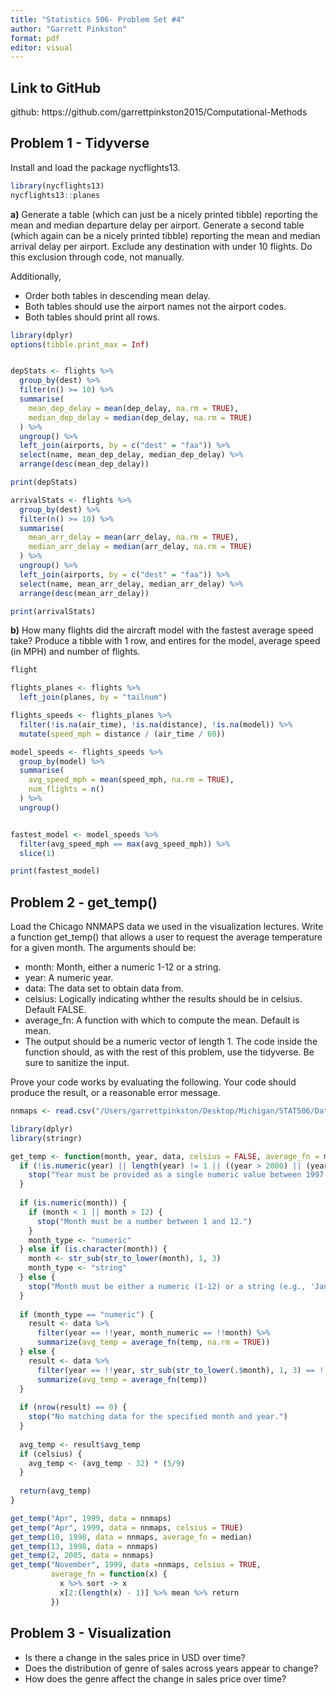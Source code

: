 ```yaml
---
title: "Statistics 506- Problem Set #4"
author: "Garrett Pinkston"
format: pdf
editor: visual
---
```


## **Link to GitHub**

github: https://github.com/garrettpinkston2015/Computational-Methods

## **Problem 1 - Tidyverse**

Install and load the package nycflights13.
```r
library(nycflights13)
nycflights13::planes
```

**a)** Generate a table (which can just be a nicely printed tibble) reporting the mean and median departure delay per airport. Generate a second table (which again can be a nicely printed tibble) reporting the mean and median arrival delay per airport. Exclude any destination with under 10 flights. Do this exclusion through code, not manually.

Additionally,

- Order both tables in descending mean delay.
- Both tables should use the airport names not the airport codes.
- Both tables should print all rows.

```r
library(dplyr)
options(tibble.print_max = Inf)


depStats <- flights %>%
  group_by(dest) %>%
  filter(n() >= 10) %>%  
  summarise(
    mean_dep_delay = mean(dep_delay, na.rm = TRUE),
    median_dep_delay = median(dep_delay, na.rm = TRUE)
  ) %>%
  ungroup() %>%
  left_join(airports, by = c("dest" = "faa")) %>% 
  select(name, mean_dep_delay, median_dep_delay) %>%
  arrange(desc(mean_dep_delay))

print(depStats)

```

```r
arrivalStats <- flights %>%
  group_by(dest) %>%
  filter(n() >= 10) %>%  
  summarise(
    mean_arr_delay = mean(arr_delay, na.rm = TRUE),
    median_arr_delay = median(arr_delay, na.rm = TRUE)
  ) %>%
  ungroup() %>%
  left_join(airports, by = c("dest" = "faa")) %>%  
  select(name, mean_arr_delay, median_arr_delay) %>%
  arrange(desc(mean_arr_delay)) 

print(arrivalStats)
```


**b)** How many flights did the aircraft model with the fastest average speed take? Produce a tibble with 1 row, and entires for the model, average speed (in MPH) and number of flights.

```r
flight

flights_planes <- flights %>%
  left_join(planes, by = "tailnum")

flights_speeds <- flights_planes %>%
  filter(!is.na(air_time), !is.na(distance), !is.na(model)) %>%
  mutate(speed_mph = distance / (air_time / 60))

model_speeds <- flights_speeds %>%
  group_by(model) %>%
  summarise(
    avg_speed_mph = mean(speed_mph, na.rm = TRUE),
    num_flights = n()
  ) %>%
  ungroup()


fastest_model <- model_speeds %>%
  filter(avg_speed_mph == max(avg_speed_mph)) %>%
  slice(1)

print(fastest_model)

```

## **Problem 2 - get_temp()**

Load the Chicago NNMAPS data we used in the visualization lectures. Write a function get_temp() that allows a user to request the average temperature for a given month. The arguments should be:

- month: Month, either a numeric 1-12 or a string.
- year: A numeric year.
- data: The data set to obtain data from.
- celsius: Logically indicating whther the results should be in celsius. Default FALSE.
- average_fn: A function with which to compute the mean. Default is mean.
- The output should be a numeric vector of length 1. The code inside the function should, as with the rest of this    problem, use the tidyverse. Be sure to sanitize the input.

Prove your code works by evaluating the following. Your code should produce the result, or a reasonable error message.


```r
nnmaps <- read.csv("/Users/garrettpinkston/Desktop/Michigan/STAT506/Data/chicago-nmmaps.csv")
```

```r
library(dplyr)
library(stringr)

get_temp <- function(month, year, data, celsius = FALSE, average_fn = mean) {
  if (!is.numeric(year) || length(year) != 1 || ((year > 2000) || (year < 1997))) {
    stop("Year must be provided as a single numeric value between 1997 and 2000.")
  }
  
  if (is.numeric(month)) {
    if (month < 1 || month > 12) {
      stop("Month must be a number between 1 and 12.")
    }
    month_type <- "numeric"
  } else if (is.character(month)) {
    month <- str_sub(str_to_lower(month), 1, 3)
    month_type <- "string"
  } else {
    stop("Month must be either a numeric (1-12) or a string (e.g., 'Jan', 'February').")
  }
  
  if (month_type == "numeric") {
    result <- data %>%
      filter(year == !!year, month_numeric == !!month) %>%
      summarize(avg_temp = average_fn(temp, na.rm = TRUE))
  } else {
    result <- data %>%
      filter(year == !!year, str_sub(str_to_lower(.$month), 1, 3) == !!month) %>%
      summarize(avg_temp = average_fn(temp))
  }
  
  if (nrow(result) == 0) {
    stop("No matching data for the specified month and year.")
  }
  
  avg_temp <- result$avg_temp
  if (celsius) {
    avg_temp <- (avg_temp - 32) * (5/9)
  }
  
  return(avg_temp)
}


```

```r
get_temp("Apr", 1999, data = nnmaps)
get_temp("Apr", 1999, data = nnmaps, celsius = TRUE)
get_temp(10, 1998, data = nnmaps, average_fn = median)
get_temp(13, 1998, data = nnmaps)
get_temp(2, 2005, data = nnmaps)
get_temp("November", 1999, data =nnmaps, celsius = TRUE,
         average_fn = function(x) {
           x %>% sort -> x
           x[2:(length(x) - 1)] %>% mean %>% return
         })

```

## **Problem 3 - Visualization**

- Is there a change in the sales price in USD over time?
- Does the distribution of genre of sales across years appear to change?
- How does the genre affect the change in sales price over time?







